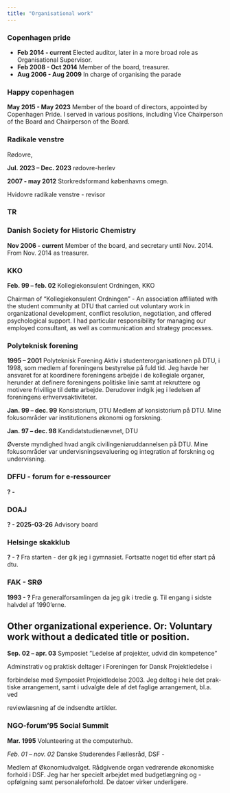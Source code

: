 ```yaml
---
title: "Organisational work"
---
```



### Copenhagen pride 
- **Feb 2014 - current** Elected auditor, later in a more broad role as 
Organisational Supervisor.
- **Feb 2008 - Oct 2014** Member of the board, treasurer. 
- **Aug 2006 - Aug 2009** In charge of organising the parade

### Happy copenhagen 
**May 2015 - May 2023** Member of the board of directors, appointed by 
Copenhagen Pride. I served in various positions, including Vice Chairperson 
of the Board and Chairperson of the Board.


### Radikale venstre
Rødovre, 

**Jul. 2023 -- Dec. 2023** rødovre-herlev

**2007 - may 2012** Storkredsformand københavns omegn.



Hvidovre radikale venstre - revisor

### TR

### Danish Society for Historic Chemistry
**Nov 2006 - current** Member of the board, and secretary until Nov. 2014. From
Nov. 2014 as treasurer.

### KKO
**Feb. 99 – feb. 02** Kollegiekonsulent Ordningen, KKO

Chairman of "Kollegiekonsulent Ordningen" - An association affiliated with the 
student community at DTU that carried out voluntary work in organizational 
development, conflict resolution, negotiation, and offered psychological support. 
I had particular responsibility for managing our employed consultant, as well 
as communication and strategy processes.

### Polyteknisk forening
**1995 – 2001** Polyteknisk Forening
Aktiv i studenterorganisationen på DTU, i 1998, som medlem af foreningens
bestyrelse på fuld tid. Jeg havde her ansvaret for at koordinere foreningens
arbejde i de kollegiale organer, herunder at definere foreningens politiske linie
samt at rekruttere og motivere frivillige til dette arbejde. Derudover indgik jeg
i ledelsen af foreningens erhvervsaktiviteter.

**Jan. 99 – dec. 99** Konsistorium, DTU
Medlem af konsistorium på DTU. Mine fokusområder var institutionens økonomi og forskning.


**Jan. 97 – dec. 98** Kandidatstudienævnet, DTU

Øverste myndighed hvad angik civilingeniøruddannelsen på DTU. Mine fokusområder var undervisningsevaluering og integration af forskning og undervisning.


### DFFU - forum for e-ressourcer
**? - **

### DOAJ
**? - 2025-03-26** Advisory board 

### Helsinge skakklub
**? - ? **
Fra starten - der gik jeg i gymnasiet. Fortsatte noget tid efter start på dtu.

### FAK - SRØ
**1993 - ? ** Fra generalforsamlingen da jeg gik i tredie g.
Til engang i sidste halvdel af 1990'erne.

## Other organizational experience. Or: Voluntary work without a dedicated title or position.

**Sep. 02 – apr. 03** Symposiet ”Ledelse af projekter, udvid din kompetence”

Adminstrativ og praktisk deltager i Foreningen for Dansk Projektledelse i

forbindelse med Symposiet Projektledelse 2003. Jeg deltog i hele det prak-
tiske arrangement, samt i udvalgte dele af det faglige arrangement, bl.a. ved

reviewlæsning af de indsendte artikler.

### NGO-forum'95 Social Summit
**Mar. 1995** Volunteering at the computerhub.


*Feb. 01 – nov. 02* Danske Studerendes Fællesråd, DSF - 

Medlem af Økonomiudvalget. Rådgivende organ vedrørende økonomiske
forhold i DSF. Jeg har her specielt arbejdet med budgetlægning og -opfølgning
samt personaleforhold. De datoer virker underligere.








